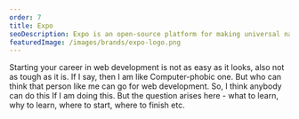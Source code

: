 ```yaml
---
order: 7
title: Expo
seoDescription: Expo is an open-source platform for making universal native apps for Android, iOS, and the web with JavaScript and React.
featuredImage: /images/brands/expo-logo.png
---
```


Starting your career in web development is not as easy as it looks, also not as tough as it is. If I say, then I am like Computer-phobic one. But who can think that person like me can go for web development. So, I think anybody can do this If I am doing this.
But the question arises here - what to learn, why to learn, where to start, where to finish etc.